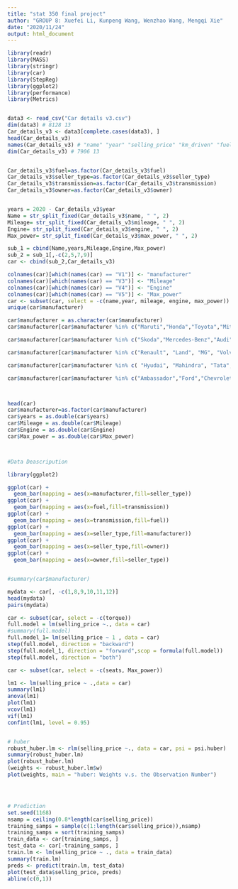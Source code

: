 ```yaml
---
title: "stat 350 final project"
author: "GROUP 8: Xuefei Li, Kunpeng Wang, Wenzhao Wang, Mengqi Xie"
date: "2020/11/24"
output: html_document
---
```


```r
library(readr)
library(MASS)
library(stringr)
library(car)
library(StepReg)
library(ggplot2)
library(performance)
library(Metrics)


data3 <- read_csv("Car details v3.csv")
dim(data3) # 8128 13
Car_details_v3 <- data3[complete.cases(data3), ]
head(Car_details_v3)
names(Car_details_v3) # "name" "year" "selling_price" "km_driven" "fuel" "seller_type" "transmission" "owner" "mileage" "engine" "max_power" "torque" "seats"  
dim(Car_details_v3) # 7906 13


Car_details_v3$fuel=as.factor(Car_details_v3$fuel)
Car_details_v3$seller_type=as.factor(Car_details_v3$seller_type)
Car_details_v3$transmission=as.factor(Car_details_v3$transmission)
Car_details_v3$owner=as.factor(Car_details_v3$owner)


years = 2020 - Car_details_v3$year
Name = str_split_fixed(Car_details_v3$name, " ", 2)
Mileage= str_split_fixed(Car_details_v3$mileage, " ", 2)
Engine= str_split_fixed(Car_details_v3$engine, " ", 2)
Max_power= str_split_fixed(Car_details_v3$max_power, " ", 2)

sub_1 = cbind(Name,years,Mileage,Engine,Max_power)
sub_2 = sub_1[,-c(2,5,7,9)]
car <- cbind(sub_2,Car_details_v3)

colnames(car)[which(names(car) == "V1")] <- "manufacturer"
colnames(car)[which(names(car) == "V3")] <- "Mileage"
colnames(car)[which(names(car) == "V4")] <- "Engine"
colnames(car)[which(names(car) == "V5")] <- "Max_power"
car <- subset(car, select = -c(name,year, mileage, engine, max_power))
unique(car$manufacturer)

car$manufacturer = as.character(car$manufacturer)
car$manufacturer[car$manufacturer %in% c("Maruti","Honda","Toyota","Mitsubishi","Nissan","Lexus","Isuzu")] <- "Japan"

car$manufacturer[car$manufacturer %in% c("Skoda","Mercedes-Benz","Audi","Volkswagen","BMW")] <- "Germany"

car$manufacturer[car$manufacturer %in% c("Renault", "Land", "MG", "Volvo", "Fiat", "Opel","Jaguar")] <- "otherEurope"

car$manufacturer[car$manufacturer %in% c( "Hyudai", "Mahindra", "Tata", "Datsun", "Daewoo", "Kia", "Force", "Ashok","Hyundai")] <- "otherAsia"

car$manufacturer[car$manufacturer %in% c("Ambassador","Ford","Chevrolet","Jeep")] <- "US"



head(car)
car$manufacturer=as.factor(car$manufacturer)
car$years = as.double(car$years)
car$Mileage = as.double(car$Mileage)
car$Engine = as.double(car$Engine)
car$Max_power = as.double(car$Max_power)



#Data Deascripution

library(ggplot2)

ggplot(car) +
  geom_bar(mapping = aes(x=manufacturer,fill=seller_type))
ggplot(car) +
  geom_bar(mapping = aes(x=fuel,fill=transmission))
ggplot(car) +
  geom_bar(mapping = aes(x=transmission,fill=fuel))
ggplot(car) +
  geom_bar(mapping = aes(x=seller_type,fill=manufacturer))
ggplot(car) +
  geom_bar(mapping = aes(x=seller_type,fill=owner))
ggplot(car) +
  geom_bar(mapping = aes(x=owner,fill=seller_type))


#summary(car$manufacturer)


```

```r
mydata <- car[, -c(1,8,9,10,11,12)]
head(mydata)
pairs(mydata)
```


```r



car <- subset(car, select = -c(torque))
full.model = lm(selling_price ~., data = car)
#summary(full.model)
full.model_1= lm(selling_price ~ 1 , data = car)
step(full.model, direction = "backward")
step(full.model_1, direction = "forward",scop = formula(full.model))
step(full.model, direction = "both")

car <- subset(car, select = -c(seats, Max_power))

```



```r

lm1 <- lm(selling_price ~ .,data = car) 
summary(lm1)
anova(lm1)
plot(lm1)
vcov(lm1)
vif(lm1)
confint(lm1, level = 0.95)


# huber
robust_huber.lm <- rlm(selling_price ~., data = car, psi = psi.huber)
summary(robust_huber.lm)
plot(robust_huber.lm)
(weights <- robust_huber.lm$w)
plot(weights, main = "huber: Weights v.s. the Observation Number")




# Prediction
set.seed(1168)
nsamp = ceiling(0.8*length(car$selling_price))
training_samps = sample(c(1:length(car$selling_price)),nsamp)
training_samps = sort(training_samps)
train_data <- car[training_samps, ]
test_data <- car[-training_samps, ]
train.lm <- lm(selling_price ~ ., data = train_data)
summary(train.lm)
preds <- predict(train.lm, test_data)
plot(test_data$selling_price, preds)
abline(c(0,1))


```
